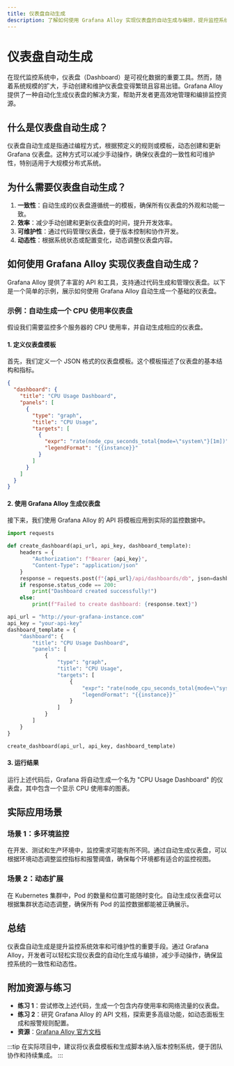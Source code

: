 ```yaml
---
title: 仪表盘自动生成
description: 了解如何使用 Grafana Alloy 实现仪表盘的自动生成与编排，提升监控系统的效率与可维护性。
---
```


# 仪表盘自动生成

在现代监控系统中，仪表盘（Dashboard）是可视化数据的重要工具。然而，随着系统规模的扩大，手动创建和维护仪表盘变得繁琐且容易出错。Grafana Alloy 提供了一种自动化生成仪表盘的解决方案，帮助开发者更高效地管理和编排监控资源。

## 什么是仪表盘自动生成？

仪表盘自动生成是指通过编程方式，根据预定义的规则或模板，动态创建和更新 Grafana 仪表盘。这种方式可以减少手动操作，确保仪表盘的一致性和可维护性，特别适用于大规模分布式系统。

## 为什么需要仪表盘自动生成？

1. **一致性**：自动生成的仪表盘遵循统一的模板，确保所有仪表盘的外观和功能一致。
2. **效率**：减少手动创建和更新仪表盘的时间，提升开发效率。
3. **可维护性**：通过代码管理仪表盘，便于版本控制和协作开发。
4. **动态性**：根据系统状态或配置变化，动态调整仪表盘内容。

## 如何使用 Grafana Alloy 实现仪表盘自动生成？

Grafana Alloy 提供了丰富的 API 和工具，支持通过代码生成和管理仪表盘。以下是一个简单的示例，展示如何使用 Grafana Alloy 自动生成一个基础的仪表盘。

### 示例：自动生成一个 CPU 使用率仪表盘

假设我们需要监控多个服务器的 CPU 使用率，并自动生成相应的仪表盘。

#### 1. 定义仪表盘模板

首先，我们定义一个 JSON 格式的仪表盘模板。这个模板描述了仪表盘的基本结构和指标。

```json
{
  "dashboard": {
    "title": "CPU Usage Dashboard",
    "panels": [
      {
        "type": "graph",
        "title": "CPU Usage",
        "targets": [
          {
            "expr": "rate(node_cpu_seconds_total{mode=\"system\"}[1m])",
            "legendFormat": "{{instance}}"
          }
        ]
      }
    ]
  }
}
```

#### 2. 使用 Grafana Alloy 生成仪表盘

接下来，我们使用 Grafana Alloy 的 API 将模板应用到实际的监控数据中。

```python
import requests

def create_dashboard(api_url, api_key, dashboard_template):
    headers = {
        "Authorization": f"Bearer {api_key}",
        "Content-Type": "application/json"
    }
    response = requests.post(f"{api_url}/api/dashboards/db", json=dashboard_template, headers=headers)
    if response.status_code == 200:
        print("Dashboard created successfully!")
    else:
        print(f"Failed to create dashboard: {response.text}")

api_url = "http://your-grafana-instance.com"
api_key = "your-api-key"
dashboard_template = {
    "dashboard": {
        "title": "CPU Usage Dashboard",
        "panels": [
            {
                "type": "graph",
                "title": "CPU Usage",
                "targets": [
                    {
                        "expr": "rate(node_cpu_seconds_total{mode=\"system\"}[1m])",
                        "legendFormat": "{{instance}}"
                    }
                ]
            }
        ]
    }
}

create_dashboard(api_url, api_key, dashboard_template)
```

#### 3. 运行结果

运行上述代码后，Grafana 将自动生成一个名为 "CPU Usage Dashboard" 的仪表盘，其中包含一个显示 CPU 使用率的图表。

## 实际应用场景

### 场景 1：多环境监控

在开发、测试和生产环境中，监控需求可能有所不同。通过自动生成仪表盘，可以根据环境动态调整监控指标和报警阈值，确保每个环境都有适合的监控视图。

### 场景 2：动态扩展

在 Kubernetes 集群中，Pod 的数量和位置可能随时变化。自动生成仪表盘可以根据集群状态动态调整，确保所有 Pod 的监控数据都能被正确展示。

## 总结

仪表盘自动生成是提升监控系统效率和可维护性的重要手段。通过 Grafana Alloy，开发者可以轻松实现仪表盘的自动化生成与编排，减少手动操作，确保监控系统的一致性和动态性。

## 附加资源与练习

- **练习 1**：尝试修改上述代码，生成一个包含内存使用率和网络流量的仪表盘。
- **练习 2**：研究 Grafana Alloy 的 API 文档，探索更多高级功能，如动态面板生成和报警规则配置。
- **资源**：[Grafana Alloy 官方文档](https://grafana.com/docs/alloy/)

:::tip
在实际项目中，建议将仪表盘模板和生成脚本纳入版本控制系统，便于团队协作和持续集成。
:::